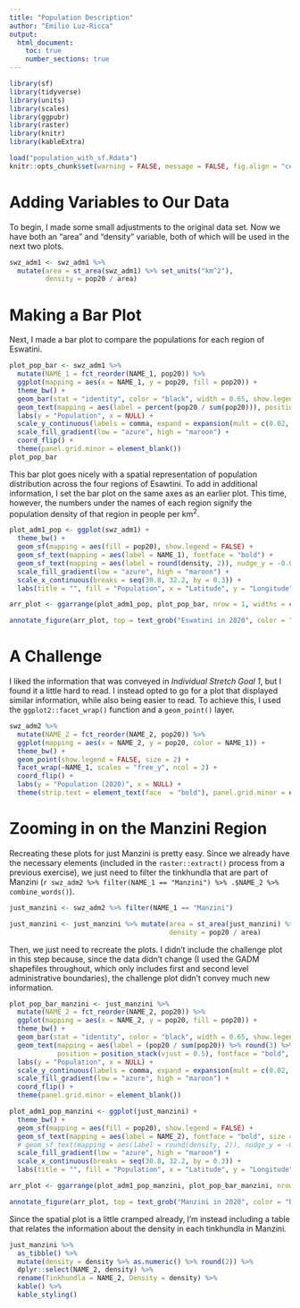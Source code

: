 ```yaml
---
title: "Population Description"
author: "Emilio Luz-Ricca"
output:
  html_document:
    toc: true
    number_sections: true
---
```


```r
library(sf)
library(tidyverse)
library(units)
library(scales)
library(ggpubr)
library(raster)
library(knitr)
library(kableExtra)

load("population_with_sf.Rdata")
knitr::opts_chunk$set(warning = FALSE, message = FALSE, fig.align = "center", echo = FALSE, out.width = "70%")
```

# Adding Variables to Our Data

To begin, I made some small adjustments to the original data set. Now we have both an "area" and "density" variable, both of which will be used in the next two plots. 

```r
swz_adm1 <- swz_adm1 %>% 
  mutate(area = st_area(swz_adm1) %>% set_units("km^2"),
         density = pop20 / area)
```

# Making a Bar Plot

Next, I made a bar plot to compare the populations for each region of Eswatini.

```r
plot_pop_bar <- swz_adm1 %>% 
  mutate(NAME_1 = fct_reorder(NAME_1, pop20)) %>% 
  ggplot(mapping = aes(x = NAME_1, y = pop20, fill = pop20)) +
  theme_bw() +
  geom_bar(stat = "identity", color = "black", width = 0.65, show.legend = FALSE) +
  geom_text(mapping = aes(label = percent(pop20 / sum(pop20))), position = position_stack(vjust = 0.5), fontface = "bold") + 
  labs(y = "Population", x = NULL) +
  scale_y_continuous(labels = comma, expand = expansion(mult = c(0.02, 0.05))) +
  scale_fill_gradient(low = "azure", high = "maroon") +
  coord_flip() +
  theme(panel.grid.minor = element_blank())
plot_pop_bar
```

This bar plot goes nicely with a spatial representation of population distribution across the four regions of Esawtini. To add in additional information, I set the bar plot on the same axes as an earlier plot. This time, however, the numbers under the names of each region signify the population density of that region in people per km^2^.

```r
plot_adm1_pop <- ggplot(swz_adm1) +
  theme_bw() +
  geom_sf(mapping = aes(fill = pop20), show.legend = FALSE) +
  geom_sf_text(mapping = aes(label = NAME_1), fontface = "bold") +
  geom_sf_text(mapping = aes(label = round(density, 2)), nudge_y = -0.075, size = 3) +
  scale_fill_gradient(low = "azure", high = "maroon") + 
  scale_x_continuous(breaks = seq(30.8, 32.2, by = 0.3)) +
  labs(title = "", fill = "Population", x = "Latitude", y = "Longitude")

arr_plot <- ggarrange(plot_adm1_pop, plot_pop_bar, nrow = 1, widths = c(2.25, 2))

annotate_figure(arr_plot, top = text_grob("Eswatini in 2020", color = "black", face = "bold", size = 25))
```

# A Challenge

I liked the information that was conveyed in _Individual Stretch Goal 1_, but I found it a little hard to read. I instead opted to go for a plot that displayed similar information, while also being easier to read. To achieve this, I used the `ggplot2::facet_wrap()` function and a `geom_point()` layer.

```r
swz_adm2 %>% 
  mutate(NAME_2 = fct_reorder(NAME_2, pop20)) %>%
  ggplot(mapping = aes(x = NAME_2, y = pop20, color = NAME_1)) +
  theme_bw() +
  geom_point(show.legend = FALSE, size = 2) +
  facet_wrap(~NAME_1, scales = "free_y", ncol = 2) +
  coord_flip() +
  labs(y = "Population (2020)", x = NULL) +
  theme(strip.text = element_text(face  = "bold"), panel.grid.minor = element_blank(), aspect.ratio = 0.9)
```

# Zooming in on the Manzini Region

Recreating these plots for just Manzini is pretty easy. Since we already have the necessary elements (included in the `raster::extract()` process from a previous exercise), we just need to filter the tinkhundla that are part of Manzini (`r swz_adm2 %>% filter(NAME_1 == "Manzini") %>% .$NAME_2 %>% combine_words()`).

```r
just_manzini <- swz_adm2 %>% filter(NAME_1 == "Manzini")

just_manzini <- just_manzini %>% mutate(area = st_area(just_manzini) %>% set_units("km^2"), 
                                        density = pop20 / area)
```

Then, we just need to recreate the plots. I didn't include the challenge plot in this step because, since the data didn't change (I used the GADM shapefiles throughout, which only includes first and second level administrative boundaries), the challenge plot didn't convey much new information.

```r
plot_pop_bar_manzini <- just_manzini %>% 
  mutate(NAME_2 = fct_reorder(NAME_2, pop20)) %>% 
  ggplot(mapping = aes(x = NAME_2, y = pop20, fill = pop20)) +
  theme_bw() +
  geom_bar(stat = "identity", color = "black", width = 0.65, show.legend = FALSE) +
  geom_text(mapping = aes(label = (pop20 / sum(pop20)) %>% round(3) %>% percent()), 
            position = position_stack(vjust = 0.5), fontface = "bold", size = 3) + 
  labs(y = "Population", x = NULL) +
  scale_y_continuous(labels = comma, expand = expansion(mult = c(0.02, 0.05))) +
  scale_fill_gradient(low = "azure", high = "maroon") +
  coord_flip() +
  theme(panel.grid.minor = element_blank())

plot_adm1_pop_manzini <- ggplot(just_manzini) +
  theme_bw() +
  geom_sf(mapping = aes(fill = pop20), show.legend = FALSE) +
  geom_sf_text(mapping = aes(label = NAME_2), fontface = "bold", size = 2) +
  # geom_sf_text(mapping = aes(label = round(density, 2)), nudge_y = -0.075, size = 3) +
  scale_fill_gradient(low = "azure", high = "maroon") + 
  scale_x_continuous(breaks = seq(30.8, 32.2, by = 0.3)) +
  labs(title = "", fill = "Population", x = "Latitude", y = "Longitude")

arr_plot <- ggarrange(plot_adm1_pop_manzini, plot_pop_bar_manzini, nrow = 1, widths = c(2.25, 2))

annotate_figure(arr_plot, top = text_grob("Manzini in 2020", color = "black", face = "bold", size = 25))
```

Since the spatial plot is a little cramped already, I'm instead including a table that relates the information about the density in each tinkhundla in Manzini.

```r
just_manzini %>% 
  as_tibble() %>% 
  mutate(density = density %>% as.numeric() %>% round(2)) %>%
  dplyr::select(NAME_2, density) %>% 
  rename(Tinkhundla = NAME_2, Density = density) %>% 
  kable() %>% 
  kable_styling()
```



